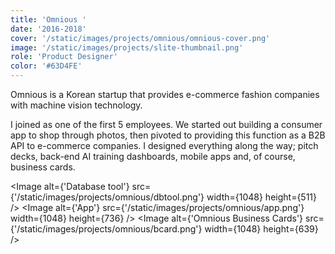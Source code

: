 ```yaml
---
title: 'Omnious '
date: '2016-2018'
cover: '/static/images/projects/omnious/omnious-cover.png'
image: '/static/images/projects/slite-thumbnail.png'
role: 'Product Designer'
color: '#63D4FE'
---
```


Omnious is a Korean startup that provides e-commerce fashion companies with machine vision technology.

I joined as one of the first 5 employees. We started out building a consumer app to shop through photos, then pivoted to providing this function as a B2B API to e-commerce companies. I designed everything along the way; pitch decks, back-end AI training dashboards, mobile apps and, of course, business cards.

<Image
  alt={'Database tool'}
  src={'/static/images/projects/omnious/dbtool.png'}
  width={1048}
  height={511}
/>
<span className="h-4 block" />
<Image
  alt={'App'}
  src={'/static/images/projects/omnious/app.png'}
  width={1048}
  height={736}
/>
<span className="h-4 block" />
<Image
  alt={'Omnious Business Cards'}
  src={'/static/images/projects/omnious/bcard.png'}
  width={1048}
  height={639}
/>
